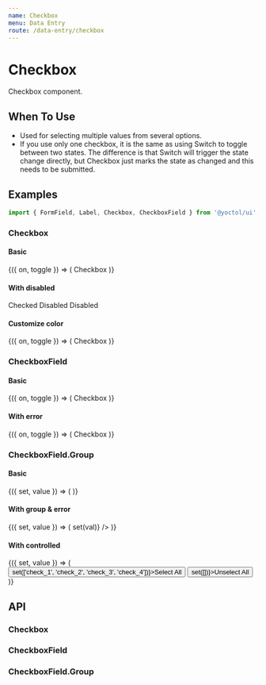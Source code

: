 ```yaml
---
name: Checkbox
menu: Data Entry
route: /data-entry/checkbox
---
```




# Checkbox

Checkbox component.

## When To Use

- Used for selecting multiple values from several options.
- If you use only one checkbox, it is the same as using Switch to toggle between two states. The difference is that Switch will trigger the state change directly, but Checkbox just marks the state as changed and this needs to be submitted.

## Examples

```js
import { FormField, Label, Checkbox, CheckboxField } from '@yoctol/ui';
```

### Checkbox

#### Basic

<Playground>
  <Toggle>
    {({ on, toggle }) => (
      <FormField>
        <Checkbox
          id="checkbox-basic"
          checked={on}
          onChange={toggle}
        />
        <Label htmlFor="checkbox-basic">Checkbox</Label>
      </FormField>
    )}
  </Toggle>
</Playground>

#### With disabled

<Playground>
  <FormField>
    <Checkbox id="checked-disabled" checked disabled />
    <Label htmlFor="checked-disabled">Checked Disabled</Label>
  </FormField>
  <FormField>
    <Checkbox id="disabled" disabled />
    <Label htmlFor="disabled">Disabled</Label>
  </FormField>
</Playground>

#### Customize color

<Playground>
  <Toggle>
    {({ on, toggle }) => (
      <FormField>
        <Checkbox
          id="checkbox-custom"
          bg="#63bf2d"
          borderColor="#423b63"
          checked={on}
          onChange={toggle}
        />
        <Label htmlFor="checkbox-custom">Checkbox</Label>
      </FormField>
    )}
  </Toggle>
</Playground>

### CheckboxField

#### Basic

<Playground>
  <Toggle>
    {({ on, toggle }) => (
      <CheckboxField checked={on} onChange={toggle}>
        Checkbox
      </CheckboxField>
    )}
  </Toggle>
</Playground>

#### With error

<Playground>
  <Toggle>
    {({ on, toggle }) => (
      <CheckboxField
        checked={on}
        onChange={toggle}
        error
        message="Something went wrong!"
      >
        Checkbox
      </CheckboxField>
    )}
  </Toggle>
</Playground>

### CheckboxField.Group

#### Basic

<Playground>
  <Value initial={['check_1']}>
    {({ set, value }) => (
      <CheckboxField.Group
        label="Checkbox Group"
        options={[
          { label: 'checkbox 1', value: 'check_1' },
          { label: 'checkbox 2', value: 'check_2' },
          { label: 'checkbox 3', value: 'check_3', disabled: true },
          { label: 'checkbox 4', value: 'check_4' },
        ]}
        values={value}
        onChange={set}
      />
    )}
  </Value>
</Playground>

#### With group & error

<Playground>
  <Value initial={[]}>
    {({ set, value }) => (
      <CheckboxField.Group
        label="Checkbox Group"
        error
        message="Something went wrong!"
        options={[
          { label: 'checkbox 1', value: 'check_1' },
          { label: 'checkbox 2', value: 'check_2' },
          { label: 'checkbox 3', value: 'check_3' },
          { label: 'checkbox 4', value: 'check_4' },
        ]}
        values={value}
        onChange={val => set(val)}
      />
    )}
  </Value>
</Playground>

#### With controlled

<Playground>
  <Value initial={[]}>
    {({ set, value }) => (
      <div>
        <CheckboxField.Group
          label="Checkbox Group"
          options={[
            { label: 'checkbox 1', value: 'check_1' },
            { label: 'checkbox 2', value: 'check_2' },
            { label: 'checkbox 3', value: 'check_3' },
            { label: 'checkbox 4', value: 'check_4' },
          ]}
          values={value}
          onChange={set}
        />
        <Button onClick={() => set(['check_1', 'check_2', 'check_3', 'check_4'])}>Select All</Button>
        <Button ml="2" onClick={() => set([])}>Unselect All</Button>
      </div>
    )}
  </Value>
</Playground>


## API

### Checkbox

<PropsTable of={Checkbox} />

### CheckboxField

<PropsTable of={CheckboxField} />

### CheckboxField.Group

<PropsTable of={CheckboxFieldGroup} />
